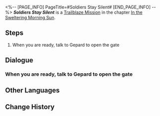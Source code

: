 <%-- [PAGE_INFO]
PageTitle=#Soldiers Stay Silent#
[END_PAGE_INFO] --%>
{{Stub|Dialogue.}}
{{Mission Infobox
|id            = 1011202
|title         = 
|image         = <!--Mission Soldiers Stay Silent.png-->
|type          = Trailblaze
|event_name    = 
|chapter       = In the Sweltering Morning Sun
|requirements  = [[Trailblaze Mission]] ''[[Soldiers Stay Silent]]'' completed
|summary       = <!--official mission summary from Fate's Atlas-->
|characters    = Trailblazer
|startLocation = [[Astral Express]] - [[Parlor Car]]
|world         = Astral Express
|area          = Parlor Car
|prev          = 
|next          = The Stars Are Cold Toys
|rewards       = 
}}
'''''Soldiers Stay Silent''''' is a [[Trailblaze Mission]] in the chapter [[In the Sweltering Morning Sun]].

==Steps==
# When you are ready, talk to Gepard to open the gate

<!--
==Gameplay Notes==

--><!--
==Trial Character==

-->
==Dialogue==
{{Stub Dialogue}}

===When you are ready, talk to Gepard to open the gate{{subst:void|<!--101120201-->}}===
{{Mission Description|type=trailblaze|location=Parlor Car|Thanks to your time on Jarilo-VI, you have mastered the art of persuasion. The Supreme Guardian's most loyal Captain is now on your side... It's a pity that he cannot go with you and witness what awaits Belobog.<br />Gepard is guarding the gate to the Fragmentum. He and his best guards will form up and clear the way for you once you are ready.}}
{{Dialogue Start}}
{{Dialogue End}}

==Other Languages==
{{Other Languages
|en   = Soldiers Stay Silent
|zhs  = 兵士们默默无言
|zht  = 兵士們默默無言
|ja   = 無言の兵士たち
|ko   = 침묵하는 병사들
|es   = El silencio de los soldados
|fr   = Le silence des soldats
|ru   = Отставить разговоры в строю
|th   = เหล่าทหารที่แสนเงียบงัน
|vi   = Các Binh Sĩ Trầm Lặng Không Lời
|de   = Soldaten bleiben still
|id   = Prajurit Diam Seribu Bahasa
|pt   = Soldados Ficam em Silêncio
}}

==Change History==
{{Change History|1.0}}
